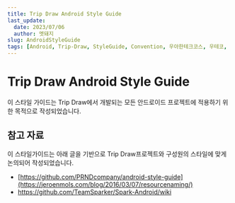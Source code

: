 ```yaml
---
title: Trip Draw Android Style Guide
last_update:
  date: 2023/07/06
  author: 멧돼지
slug: AndroidStyleGuide
tags: [Android, Trip-Draw, StyleGuide, Convention, 우아한테크코스, 우테코, 멧돼징, 핑구, 수달]
---
```


# Trip Draw Android Style Guide

이 스타일 가이드는 Trip Draw에서 개발되는 모든 안드로이드 프로젝트에 적용하기 위한 목적으로 작성되었습니다.


## 참고 자료

이 스타일가이드는 아래 글을 기반으로 Trip Draw프로젝트와 구성원의 스타일에 맞게 논의되어 작성되었습니다.

- [https://github.com/PRNDcompany/android-style-guide](https://jeroenmols.com/blog/2016/03/07/resourcenaming/)
- https://github.com/TeamSparker/Spark-Android/wiki

  